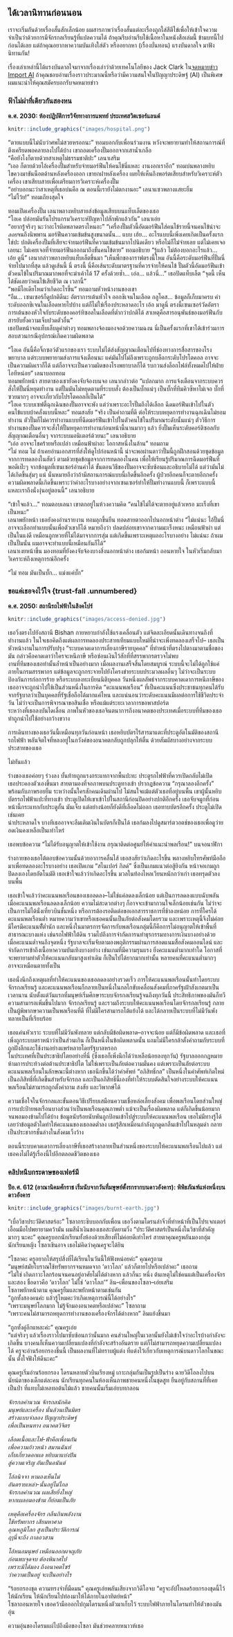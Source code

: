 
<!--{pagebreak}-->

## ได้เวลานิทานก่อนนอน {#storytime}

เราจะเริ่มกันด้วยเรื่องสั้นสักเล็กน้อย
ผมสารภาพว่าเรื่องสั้นแต่ละเรื่องถูกใส่สีตีไข่เพื่อให้เข้าใจความจำเป็นว่าด้วยการมีจักรกลเรียนรู้ที่แปลความได้
ถ้าคุณรีบอ่านรีบใช้เนื้อหาในหนังสือเล่มนี้ ข้ามบทนี้ไปก่อนได้เลย
แต่ถ้าคุณอยากหาความบันเทิงใส่ตัว หรืออยากหา (เรื่องบั่นทอน) แรงบันดาลใจ มาฟังนิทานกัน!

เรื่องเล่าเหล่านี้ได้แรงบันดาลใจมาจากเรื่องเล่าว่าด้วยเทคโนโลยีของ Jack Clark ใน[จดหมายข่าว Import AI](https://jack-clark.net/)
ถ้าคุณชอบอ่านเรื่องราวประมาณนี้หรือว่ามีความสนใจในปัญญาประดิษฐ์ (AI) เป็นพิเศษ ผมแนะนำให้คุณสมัครบอกรับจดหมายข่าว

### ฟ้าไม่ผ่าที่เดียวกันสองหน {#lightning-never-strikes-twice .unnumbered}
**ค.ศ. 2030: ห้องปฏิบัติการวิจัยทางการแพทย์ ประเทศสวิตเซอร์แลนด์**

```r
knitr::include_graphics("images/hospital.png")
```

"ตายแบบนี้ไม่นับว่าศพไม่สวยหรอกนะ" ทอมบอกกับเพื่อนร่วมงาน หวังจะพยายามทำให้สถานการณ์ที่ตึงเครียดพอคลายลงไปได้บ้าง
เขาถอดเครื่องปั๊มออกจากเสาน้ำเกลือ   
"คือยังไงก็ตายด้วยสาเหตุไม่ธรรมชาติปะ" เลนาเสริม   
"เออ ก็ตายด้วยไอ้เครื่องปั๊มสำหรับจ่ายมอร์ฟีนให้คนไข้นี่แหละ งานงอกเราอีก" ทอมบ่นพลางหยิบไขควงมาขันน็อตด้านหลังเครื่องออก เขายกฝาหลังเครื่อง
เผยให้เห็นถึงพอร์ตเสียบสำหรับวิเคราะห์ตัวเครื่อง เขาเสียบสายเพื่อเตรียมการวิเคราะห์เครื่องปั๊ม   
"อย่าบอกนะว่าสาเหตุที่เธอบ่นคือ ณ ตอนนี้เรายังไม่ตกงานอะ" เลนาแซวพลางแสยะยิ้ม   
"ไม่โว้ย!" ทอมเถียงสุดใจ

ทอมเปิดเครื่องปั๊ม เลนาพลางหยิบสายส่งข้อมูลเสียบบนแท็บเล็ตของเธอ   
"โอเค ปล่อยมันรันโปรแกรมวิเคราะห์ปัญหาไปสักพักแล้วกัน" เลนาเอ่ย   
"อยากรู้จริงๆ นะว่าอะไรผิดพลาดตรงไหนอะ"
"เครื่องปั๊มตัวนี้อัดมอร์ฟีนใส่คนไข้รายนี้จนคนไข้น่าจะ*ลอย*จนถึงนิพพาน
มอร์ฟีนความเข้มข้นสูงขนาดนั้น... แบบ เฮ้ย...
อะไรแบบนี้เพิ่งเคยเกิดเป็นครั้งแรกใช่ปะ
ปกติเครื่องปั๊มที่เสียจะจ่ายมอร์ฟีนที่ความเข้มข้นมากไปนิดเดียว หรือไม่ก็ไม่จ่ายเลย
แต่ไม่เคยเจอเลยนะ ไม่เคยเจอที่จ่ายมอร์ฟีนออกมาถึงขั้นคนไข้ตาย" ทอมอธิบาย
"รู้แล้ว ไม่ต้องบอกอะไรแล้ว... เอ้ย ดูนี่" เลนากล่าวพลางหยิบแท็บเล็ตขึ้นมา
"เห็นพี้กของกราฟตรงนี้ไหม อันนี้คือระดับมอร์ฟีนที่ปั๊มนี่จ่ายไปมากที่สุด
แล้วดูเส้นนี้ นี่ ตรงนี้ นี่คือเส้นระดับมาตรฐานที่ควรจ่ายให้คนไข้
ปั๊มตัวนี้อัดมอร์ฟีนเข้าตัวคนไข้ในปริมาณมากพอที่จะฆ่าเค้าได้ 17 ครั้งด้วยซ้ำ...
เอ่อ... แล้วนี่..." เธอปัดแท็บเล็ต "จุดนี้ เห็นได้ชัดเลยว่าคนไข้เสียชีวิต ณ เวลานี้"   
"พอมีไอเดียไหมว่าเกิดอะไรขึ้น" ทอมถามหัวหน้างานของเขา   
"อืม... เซนเซอร์ก็ดูปกติดีนะ
อัตราการเต้นหัวใจ ออกซิเจนในเลือด กลูโคส... ข้อมูลก็เก็บมาครบ
ค่าระดับออกซิเจนในเลือดหายไปบ้าง แต่ก็ไม่ใช่เรื่องประหลาดอะไร
เอ้อ มาดูนี่ ตรงนี้เซนเซอร์วัดอัตราการเต้นของหัวใจกับระดับของคอร์ทิซอลในเลือดที่ต่ำกว่าปกติได้ 
สาเหตุคือสารอนุพันธ์ของมอร์ฟีนกับสารยับยั้งความเจ็บปวดตัวอื่น"   
เธอปัดหน้าจอแท็บเล็บดูค่าต่างๆ ทอมพลางจ้องมองจอด้วยความฉงน
นี่เป็นครั้งแรกที่เขาได้เข้าร่วมการสอบสวนกรณีอุปกรณ์เกิดความผิดพลาด

"โอเค อันนี้คือจิ๊กซอว์ตัวแรกของเรา
ระบบไม่ได้ส่งสัญญาณเตือนไปที่ช่องทางการสื่อสารของโรงพยาบาล
แต่ระบบพยายามส่งการแจ้งเตือนนะ แค่มันไปไม่ถึงเพราะถูกบล็อกระดับโปรโตคอล
อาจจะเป็นความผิดเราก็ได้ แต่ก็อาจจะเป็นความผิดของโรงพยาบาลก็ได้
รบกวนส่งล็อกไฟล์ทั้งหมดไปให้ฝ่ายไอทีหน่อย" เลนาบอกทอม   
ทอมพยักหน้า สายตาชองเชายังคงจับจ้องบนจอ
เลนากล่าวต่อ "แปลกมาก การแจ้งเตือนจากระบบควรสั่งให้ปั๊มนี่หยุดทำงาน
แต่ปั๊มมันไม่หยุดตามที่ระบบสั่ง ต้องเป็นบั๊กแน่ๆ
เป็นบั๊กที่ทีมคิวซีหาไม่เจอ บั๊กที่ซวยมากๆ อาจจะเกี่ยวกับโปรโตคอลก็เป็นได้"   
"โอเค ระบบเซฟตี้ฉุกเฉินของปั๊มอาจจะพัง แต่ว่าเพราะอะไรปั๊มถึงได้เลือก
ฉีดมอร์ฟีนเข้าไปในตัวคนไข้แบบบ้าคลั่งแบบนี้หละ" ทอมสงสัย
"จริง เป็นคำถามที่ดี ต่อให้ระบบหยุดการทำงานฉุกเฉินไม่ยอมทำงาน
ตัวปั๊มก็ไม่ควรทำงานแบบที่ฉีดมอร์ฟีนเข้าไปในตัวคนไข้ในปริมาณระดับนั้นแน่ๆ
ตัววิธีการทำงานของปั๊มควรจะสั่งให้ปั๊มหยุดการทำงานก่อนหน้านี้นานมากๆ แล้ว
ยิ่งปั๊มเห็นระดับคอร์ติซอลกับสัญญาณเตือนอื่นๆ จากระบบมอนิเตอร์ด้วยนะ" เลนาอธิบาย   
"เอ่อ อาจจะโชคร้ายหรือเปล่า เหมือนฟ้าผ่าอะ โอกาสหนึ่งในล้าน" ทอมถาม   
"ไม่ ทอม ไม่ ถ้าเคยอ่านเอกสารที่ส่งให้ดูไปก่อนหน้านี้ น่าจะพอผ่านตาว่าปั๊มนี้ถูกฝึกสอนด้วยชุดข้อมูล
จากการทดลองในสัตว์ ตามด้วยชุดข้อมูลจากการทดลองในคน เพื่อให้เรียนรู้ปริมาณการฉีดมอร์ฟีนที่พอดีเป๊ะๆ
จากข้อมูลที่เซนเซอร์อ่านค่าได้ ขั้นตอนวิธีของปั๊มอาจจะซับซ้อนและอธิบายไม่ได้ แต่ว่ามันไม่ได้เกิดขึ้นสุ่มๆ แน่
นั่นหมายถึงว่าถ้ามีสถานการณ์แบบนี้เกิดขึ้นอีกครั้ง ผู้ป่วยอีกคนก็จะตายอีกกครั้ง
ความผิดพลาดนี้เกิดขึ้นเพราะว่าค่าอะไรบางอย่างจากเซนเซอร์ทำให้ปั๊มทำงานแบบนี้
ก็เพราะแบบนี้แหละเราถึงนั่งงุ่นอยู่ตอนนี้" เลนาอธิบาย

"เข้าใจแล้ว..." ทอมตอบเลนา เขาตกอยู่ในห้วงความคิด
"คนไข้ไม่ได้จะตายอยู่แล้วเหรอ มะเร็งที่เขาเป็นหนะ"   
เลนาพยักหน้า เธอยังคงอ่านรายงาน
ทอมลุกขึ้นยืน ทอดสายตาออกไปนอกหน้าต่าง
"ไม่แน่นะ ไอ้ปั๊มนี่อาจจะเลือกทำแบบนั้นเพื่อตัวเขาก็ได้ หมายถึงว่า ปลดปล่อยเขาจากความมะเร็งหนะ
เหมือนฟ้าผ่า แต่เป็นในแง่ดี เหมือนถูกหวยที่ไม่ได้มาจากการสุ่ม แต่เกิดขึ้นเพราะเหตุผลอะไรบางอย่าง
ไม่แน่นะ ถ้าผมเป็นปั๊มนั่น ผมอาจจะทำแบบนี้เหมือนกันก็ได้"   
เลนาเงยหน้าขึ้น มองทอมที่ยังคงจับจ้องบางสิ่งนอกหน้าต่าง
เธอก้มหน้า ถอนหายใจ ในหัวเริ่มกลับมาวิเคราะห์ถึงเหตุการณ์อีกครั้ง

"ไม่ ทอม มันเป็นบั๊ก... แม่งแค่บั๊ก"


### ขอแค่เธอจงไว้ใจ {trust-fall .unnumbered}

**ค.ศ. 2050: สถานีรถไฟฟ้าในสิงคโปร์**

```r
knitr::include_graphics("images/access-denied.jpg")
```

เธอวิ่งตรงไปยังสถานี Bishan
กายหยาบกำลังใช้แรงเคลื่อนตัว แต่จิตละเอียดนั้นเดินทางจนถึงที่ทำงานแล้ว
ในใจเธอคิดถึงแต่ผลการทดลองประสาทเทียมแบบใหม่ที่น่าจะเพิ่งทดลองเสร็จไป--
เธอเป็นหัวหน้างานในการปรับปรุง "ระบบคาดเดาการเลี่ยงภาษีรายบุคคล" ที่ทำหน้าที่ตรงไปตางมาตามชื่อของมัน กล่าวคือคาดเดาว่าใครจะหนีภาษี หรือซ่อนเงินไว้สักที่ที่สรรพากรตรวจไม่พบ   
งานที่ทีมของเธอทำนั้นล้ำหน้าเป็นอย่างมาก เมื่อผลงานเสร็จสิ้นโดยสมบูรณ์ ระบบนี้จะไม่ได้ถูกใช้แค่ภายในกรมสรรพากร แต่ข้อมูลจะถูกกระจายไปยังโครงข่ายระบบประมวลผลอื่นๆ ไม่ว่าจะเป็นระบบป้องกันการก่อการร้าย หรือระบบลงทะเบียนนิติบุคคล
วันหนึ่งผลลัพธ์จากระบบคาดเดาการหนีภาษีของเธออาจจะถูกนำไปใช้เป็นส่วนหนึ่งในการคิด "คะแนนพลเรือน" ที่เป็นคะแนนซึ่งประชาชนทุกคนได้รับจากรัฐบาลว่าเป็นบุคคลที่รัฐเชื่อถือได้มากแค่ไหน และแน่นอนว่าระดับคะแนนมีผลต่อการใช้ชีวิตประจำวัน ไม่ว่าจะเป็นการพิจารณาขอสินเชื่อ หรือแม้แต่ระยะเวลาการขอพาสปอร์ต   
ระหว่างที่เธอลงบันไดเลื่อน ภาพในหัวของเธอจินตนาการถึงอนาคตของประเทศเมื่อระบบที่ทีมของเธอทำถูกนำไปใช้อย่างกว้างขวาง

การเดินทางของเธอวันนี้เหมือนทุกวันก่อนหน้า เธอหยิบบัตรไร้สารมาแตะที่ประตูอัตโนมัติของสถานีรถไฟฟ้า
พลันจิตใจที่หลงอยู่ในภวังค์ของอนาคตกลับถูกปลุกให้ตื่น ด้วยสัมผัสบางอย่างจากระบบประสาทของเธอ

ไม่ทันแล้ว

ร่างของเธอค่อยๆ ร่วงลง บั้นท้ายถูกแรงกระแทกจากพื้นปะทะ ประตูรถไฟฟ้าที่ควรเปิดกลับไม่เปิด   
เธอประคองตัวเองขึ้นมา สายตามองที่จอภาพบนประตูทางเข้า ปรากฎข้อความ "กรุณาลองอีกครั้ง" พร้อมกับภาพรอยยิ้ม
ระหว่างนั้นใครสักคนเดินผ่านไป ไม่สนใจแม้แต่ตัวเธอที่อยู่บนพื้น เขาผู้นั้นหยิบบัตรรถไฟฟ้าแปะที่ทางเข้า ประตูเปิดให้เขาเข้าไปในสถานีก่อนปิดอย่างปกติอีกครั้ง
เธอจับจมูกที่ก่อนหน้านี้กระแทกกับประตูกั้น มันเจ็บ แต่อย่างน้อยก็ยังดีที่เลือดไม่ออก เธอทาบบัตรอีกครั้ง ประตูไม่เปิดเช่นเคย   
น่าประหลาดใจ บางทีเธออาจจะลืมเติมเงินในบัตรก็เป็นได้ เธอก้มลงไปดูสมาร์ตวอตช์ของเธอเพื่อดูว่ายอดเงินคงเหลือเป็นเท่าไหร่

เธอพบข้อความ "ไม่ได้รับอนุญาตให้เข้าใช้งาน กรุณาติดต่อศูนย์ให้คำแนะนำพลเรือน!" บนจอนาฬิกา

ร่างกายของเธอโต้ตอบข้อความนั้นด้วยอาการคลื่นไส้ เธอสงสัยว่าเกิดอะไรขึ้น
พลางหยิบโทรศัพท์มือถือมาเพื่อทดลองอะไรบางอย่าง เธอเปิดเกม "สไนเปอร์ กิลด์" ซึ่งเป็นเกมแนวต่อสู้ยิงกัน
หน้าจอเกมถูกปิดลงเองโดยอัตโนมัติ เธอเข้าใจแล้วว่าเกิดอะไรขึ้น
มวลในท้องไหลเวียนหนักกว่าเก่า เธอทรุดตัวลงบนพื้น

เธอเข้าใจแล้วว่าคะแนนพลเรือนของเธอลดลง--ไม่ใช่แค่ลดลงเล็กน้อย แต่เป็นการลดลงแบบฉับพลัน   
เมื่อคะแนนพลเรือนลดลงเล็กน้อย ความไม่สะดวกต่างๆ ก็อาจจะเข้ามากวนใจเล็กน้อยเช่นกัน ไม่ว่าจะเป็นการไม่ได้นั่งเที่ยวบินชั้นหนึ่ง หรือการต้องรอติดต่อขอเอกสารราชการที่ช้าลงหน่อย
การที่ใครได้คะแนนพลเรือนต่ำ หมายความว่าเขาหรือเธอคนนั้นเป็นภัยต่อสังคมโดยรวม และเพราะเหตุนี้จึงไม่ค่อยมีใครมีคะแนนทีั่ต่ำนัก
และหนึ่งในมาตรการจัดการกับพลเรือนกลุ่มนี้ก็คือการไม่อนุญาตให้เข้าพื้นที่สาธารณะบางแห่ง เช่นรถไฟฟ้าใต้ดิน
รวมไปถึงการจำกัดการนทำธุรกรรมทางการเงินบางอย่างด้วย   
เมื่อคะแนนต่ำจนถึงจุดหนึ่ง รัฐบาลจะเริ่มจับตามองพฤติกรรมผ่านการสอดแนมสื่อสังคมออนไลน์ และจำกัดการเข้าถึงเนื้อหาความบันเทิงบางอย่าง เช่นเกมที่มีความรุนแรง
ยิ่งคะแนนต่ำมากเท่าใด โอกาสที่จะพยายามทำตัวให้คะแนนกลับมาสูงเท่าเดิม ก็เป็นไปได้ยากมากเท่านั้น หลายคนที่คะแนนต่ำมากๆ อาจจะเหมือนตายทั้งเป็น

เธอนั่งนึกถึงเหตุผลที่ทำให้คะแนนของเธอลดลงอย่างรวดเร็ว
การให้คะแนนพลเรือนนั้นทำโดยระบบจักรกลเรียนรู้
และคะแนนพลเรือนก็กลายเป็นหนึ่งในกลไกขับเคลื่อนสังคมที่ภาครัฐเฝ้าสังเกตมาเป็นเวลานาน
นับตั้งแต่วันแรกที่มนุษย์เริ่มศึกษาระบบจักรกลเรียนรู้จนถึงทุกวันนี้ ประสิทธิภาพของมันก็ทวีความสามารถเพิ่มขึ้นไปมาก
จักรกลเรียนรู้ และรวมถึงระบบให้คะแนนพลเรือนโดยจักรกลเรียนรู้ กลายเป็นผู้พิพากษาความเป็นพลเรือนที่ดี ที่ไม่มีใครสามารถโต้แย้งได้
และได้กลายเป็นระบบที่ไม่มีวันพังทลายเป็นที่เรียบร้อย

เธอแค่นหัวเราะ ระบบที่ไม่มีวันพังทลาย แต่กลับมีข้อผิดพลาด--อาจจะน้อย แต่ก็มีข้อผิดพลาด และเธอที่เพิ่งถูกระบบตราหน้าว่าเป็นส่วนเกิน ก็เป็นหนึ่งในข้อผิดพลาดนั้น แถมไม่มีใครกล้าตั้งคำถามกับระบบที่ถูกฝังลึกและใช้งานอย่างแพร่หลายโดยรัฐบาลหรอก   
ในประเทศที่เป็นประชาธิปไตยอย่างที่นี่ (ซึ่งเธอก็เพิ่งนึกได้ว่าเหลือน้อยลงทุกวัน) รัฐบาลออกกฎหมายห้ามการประท้วงต่อต้านประชาธิปไต ไม่ใช่เพราะเป็นภัยต่อความมั่นคง แต่เพราะเป็นภัยต่อระบบคะแนนพลเรือนในลักษณะนี้ต่างหาก
เธอนึกขึ้นได้ว่าคำศัพท์ "อภิสิทธิ์กล" เป็นหนึ่งในคำศัพท์เกิดใหม่ เป็นอภิสิทธิ์ที่เกิดขึ้นสำหรับจักรกล และเป็นอภิสิทธิ์นี้เองที่ทำให้ระบบตัดสินใจอย่างระบบให้คะแนนพลเรือนไม่สามารถถูกตั้งคำถาม สงสัย และวิพากษ์ได้

ความเชื่อใจในจักรกลและขั้นตอนวิธีเปรียบเสมือนความเชื่อหล่อเลี้ยงสังคม เพื่อพลเรือนโดยส่วนใหญ่ การแปะป้ายพลเรือนบางส่วนว่าเป็นพลเรือนคุณภาพต่ำ แม้จะเป็นเรื่องผิดพลาด แต่ก็เกิดขึ้นน้อยมากจนพอมองข้ามไปได้บ้าง
ข้อมูลนับร้อยนับพันถูกป้อนเข้าไปสู่ระบบให้คะแนนพลเรือน เธอไม่มีทางรู้ได้เลยว่าข้อมูลตัวใดทำให้คะแนนของเธอลดต่ำลง
เธอรู้สึกเหมือนกำลังถูกดูดกลืนเข้าไปในหลุมดำ กลายเป็นประชากรชั้นล่างในสังคมเวิ้งว้าง

ตอนนี้ระบบคาดเดาการเลี่ยงภาษีที่เธอสร้างกลายเป็นส่วนหนึ่งของระบบให้คะแนนพลเรือนไปแล้ว แต่เธอคงไม่ได้รู้เรื่องนี้ไปอีกตลอดชีวิตของเธอ


### คลิปหนีบกระดาษของเฟอร์มี {#fermis-paperclips .unnumbered}

**ปีอ.ศ. 612 (อาณานิคมศักราช เริ่มนับจากวันที่มษุษย์ตั้งรกรากบนดาวอังคาร): พิพิธภัณฑ์แห่งหนึ่งบนดาวอังคาร**

```r
knitr::include_graphics("images/burnt-earth.jpg")
```

"เบื่อวิชาประวัติศาสตร์อะ" โซลากระซิบบอกกับเพื่อน เธอวิ่งตามโดรนลำจิ๋วที่ทำหน้าที่เป็นโปรเจกเตอร์ เอื้อมมือไปพยายามคว้ามัน ผมสีน้ำเงินของเธอสะบัดยามวิ่ง
"ประวัติศาสตร์เป็นหนึ่งในวิชาที่สำคัญมากๆ นะคะ" คุณครูบอกนักเรียนทั้งห้องด้วยเสียงที่ไม่ค่อยดีเท่าไหร่ สายตาคุณครูพลันมองกลุ่มนักเรียนหญิง โซลาเขินอาจ เธอไม่คิดว่าคุณครูจะได้ยิน

"โซลาคะ ครูอยากให้สรุปสิ่งที่ได้เรียนในวันนี้ให้ฟังหน่อยค่ะ" คุณครูถาม   
"มนุษย์สมัยโบราณใช้ทรัพยากรจนหมดจาก 'ดาวโลภ' แล้วก็ตายไปหรือเปล่าคะ" เธอถาม   
"ไม่ใช่ เกิดภาวะโลกร้อนจนคนอยู่อาศัยไม่ได้ต่างหาก แล้วก็นะ หนึ่ง ต้นเหตุไม่ใช่คนแต่เป็นเครื่องจักร และสอง ชื่อดาวคือ 'ดาวโลก' ไม่ใช่ 'ดาวโลภ'" ลิน--เพื่อนของโซลา--เอ่ยเสริม   
โซลาพยักหน้าตาม คุณครูยิ้มและพยักหน้าตามเช่นกัน   
"ถูกทั้งสองคนค่ะ แล้วรู้ไหมคะว่าเกิดเหตุการณ์นี้ได้อย่างไร"   
"เพราะมนุษย์โลภมาก ไม่รู้จักมองอนาคตหรือเปล่าคะ" โซลาถาม   
"เพราะคนไม่สามารถหยุดการทำงานของเครื่องจักรได้ต่างหาก" ลินแย้งขึ้นมา

"ถูกทั้งคู่อีกแหละค่ะ" คุณครูเอ่ย   
"แต่จริงๆ แล้วเรื่องราวไปมาซับซ้อนกว่านั้นมาก คนส่วนใหญ่ในเวลานั้นยังไม่เข้าใจว่าอะไรบ้างกำลังจะเกิดขึ้น
บางคนก็เห็นความเปลี่ยนแปลงที่กำลังจะสร้างอันตราย แต่ก็ไม่สามารถหยุดความเปลี่ยนแปลงได้
ครูจะอ่านร้อยกรองชิ้นนี้ เป็นผลงานที่ไม่ทราบผู้แต่ง ที่แต่งไว้เกี่ยวกับเหตุการณ์บนดาวโลกในขณะนั้น
ตั้งใจฟังให้ดีนะคะ"

คุณครูเริ่มอ่านร้อยกรอง โดรนหลายตัวบินเรียงหมู่ เกาะกลุ่มกันเป็นรูปเป็นร่าง ฉายวิดีโอลงไปบนนัยน์ตาของเด็กแต่ละคน
นักเรียนทุกคนในห้องเห็นภาพชายคนหนึ่งในชุดสูท ยืนอยู่กับสถานที่ที่เคยเป็นป่า ที่แทบไม่เหลทอต้นไม้แล้ว
ชายคนนั้นเริ่มเอ่ยบทกลอน


*จักรกลคำนวณ จักรกลนักคิด*   
*มนุษย์และเครื่อง นั้นล้วนเป็นมิตร*   
*สร้างแบบจำลอง ปัญญาประดิษฐ์*   
*เพื่อเป็นหนทาง อนาคตวิจิตร*

*เลือดเนื้อและไฟ-ฟ้าคือเพื่อนกัน*   
*เพื่อความก้าวหน้า สมานฉันท์*   
*เก็บเกี่ยวดอกผล หยิบมาแบ่งปัน*   
*สู่ความเจริญ อันเป็นอนันต์*

*โอ้อนิจจา หามองเห็นไม่*   
*อันตรายเหล่า-นั้นอยู่ไม่ไกล*   
*จักรกลคำนวณ ผลเสียยิ่งใหญ่*   
*หากเผลอมองข้าม ก็ย่อมเป็นภัย*

*เหตุคือเครื่องจักร กลืนกินพลังงาน*   
*ใช้ทรัพยากร เสียมหาศาล*   
*อุณหภูมิโลก สูงเป็นประวัติการณ์*   
*ฤๅนี่จะถึง กาลอวสาน*

*โอ้หนอมนุษย์ เหมือนออกผจญภัย*   
*ก่อนพบจุดจบ ต้องพินาศไป*   
*เพราะมิได้มอง ถึงอนาคตไซร้*   
*ว่าความเป็นอยู่ จะเป็นอย่างไร*


"ร้อยกรองชุด ความทรงจำที่มืดมน" คุณครูเอ่ยพลันเสียงจากวิดีโอจบ
"ครูจะอัปโหลดร้อยกรองชุดนี้ไว้ให้นักเรียน ให้นักเรียนไปท่องมาให้ได้ภายในอาทิตย์หน้า"   
โซลาถอนหายใจ เธอคว้ามือออกไปกุมโดรนหนึ่งตัวมาเก็บไว้ ระบบไฟฟ้าภายในโดรนทำให้ตัวของมันอุ่น

ความอุ่นของโดรนแผ่ไปถึงมือของโซลา มันช่วยคลายหนาวห้เธอ